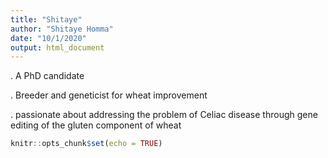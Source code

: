 ```yaml
---
title: "Shitaye"
author: "Shitaye Homma"
date: "10/1/2020"
output: html_document
---
```

. A PhD candidate

. Breeder and geneticist for wheat improvement

. passionate about addressing the problem of Celiac disease through gene editing of the gluten component of wheat



```r
knitr::opts_chunk$set(echo = TRUE)
```

